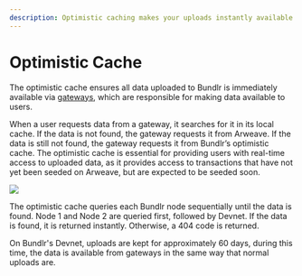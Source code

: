 ```yaml
---
description: Optimistic caching makes your uploads instantly available
---
```


# Optimistic Cache

The optimistic cache ensures all data uploaded to Bundlr is immediately available via [gateways](/learn/gateways), which are responsible for making data available to users.

When a user requests data from a gateway, it searches for it in its local cache. If the data is not found, the gateway requests it from Arweave. If the data is still not found, the gateway requests it from Bundlr’s optimistic cache. The optimistic cache is essential for providing users with real-time access to uploaded data, as it provides access to transactions that have not yet been seeded on Arweave, but are expected to be seeded soon.

<img className="mt-5" src="/img/learn/optimistic-cache.png" />

The optimistic cache queries each Bundlr node sequentially until the data is found. Node 1 and Node 2 are queried first, followed by Devnet. If the data is found, it is returned instantly. Otherwise, a 404 code is returned.

On Bundlr's Devnet, uploads are kept for approximately 60 days, during this time, the data is available from gateways in the same way that normal uploads are.
